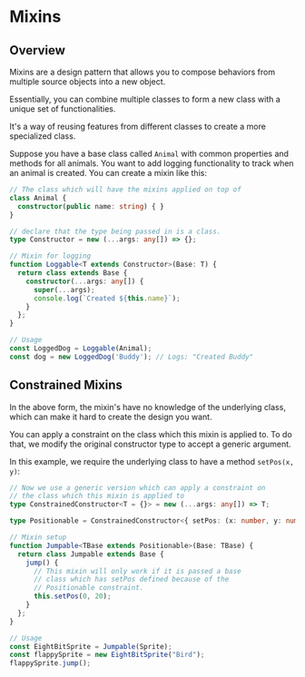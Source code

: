 # Mixins

## Overview

Mixins are a design pattern that allows you to compose behaviors from multiple source objects into a new object.

Essentially, you can combine multiple classes to form a new class with a unique set of functionalities.

It's a way of reusing features from different classes to create a more specialized class.

Suppose you have a base class called `Animal` with common properties and methods for all animals. You want to add logging functionality to track when an animal is created. You can create a mixin like this:
```ts
// The class which will have the mixins applied on top of
class Animal {
  constructor(public name: string) { }
}

// declare that the type being passed in is a class.
type Constructor = new (...args: any[]) => {};

// Mixin for logging
function Loggable<T extends Constructor>(Base: T) {
  return class extends Base {
    constructor(...args: any[]) {
      super(...args);
      console.log(`Created ${this.name}`);
    }
  };
}

// Usage
const LoggedDog = Loggable(Animal);
const dog = new LoggedDog('Buddy'); // Logs: "Created Buddy"
```


## Constrained Mixins

In the above form, the mixin's have no knowledge of the underlying class, which can make it hard to create the design you want.

You can apply a constraint on the class which this mixin is applied to. To do that, we modify the original constructor type to accept a generic argument.

In this example, we require the underlying class to have a method `setPos(x, y)`:
```ts
// Now we use a generic version which can apply a constraint on
// the class which this mixin is applied to
type ConstrainedConstructor<T = {}> = new (...args: any[]) => T;

type Positionable = ConstrainedConstructor<{ setPos: (x: number, y: number) => void }>;

// Mixin setup
function Jumpable<TBase extends Positionable>(Base: TBase) {
  return class Jumpable extends Base {
    jump() {
      // This mixin will only work if it is passed a base
      // class which has setPos defined because of the
      // Positionable constraint.
      this.setPos(0, 20);
    }
  };
}

// Usage
const EightBitSprite = Jumpable(Sprite);
const flappySprite = new EightBitSprite("Bird");
flappySprite.jump();
```
